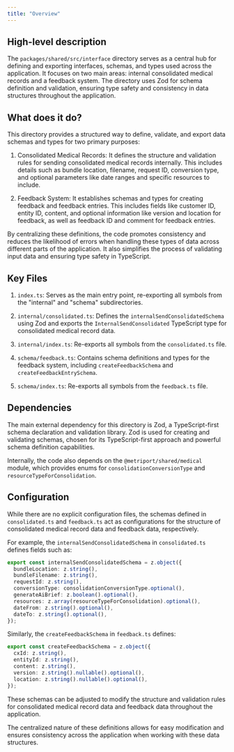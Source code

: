 ```yaml
---
title: "Overview"
---
```


## High-level description
The `packages/shared/src/interface` directory serves as a central hub for defining and exporting interfaces, schemas, and types used across the application. It focuses on two main areas: internal consolidated medical records and a feedback system. The directory uses Zod for schema definition and validation, ensuring type safety and consistency in data structures throughout the application.

## What does it do?
This directory provides a structured way to define, validate, and export data schemas and types for two primary purposes:

1. Consolidated Medical Records: It defines the structure and validation rules for sending consolidated medical records internally. This includes details such as bundle location, filename, request ID, conversion type, and optional parameters like date ranges and specific resources to include.

2. Feedback System: It establishes schemas and types for creating feedback and feedback entries. This includes fields like customer ID, entity ID, content, and optional information like version and location for feedback, as well as feedback ID and comment for feedback entries.

By centralizing these definitions, the code promotes consistency and reduces the likelihood of errors when handling these types of data across different parts of the application. It also simplifies the process of validating input data and ensuring type safety in TypeScript.

## Key Files

1. `index.ts`: Serves as the main entry point, re-exporting all symbols from the "internal" and "schema" subdirectories.

2. `internal/consolidated.ts`: Defines the `internalSendConsolidatedSchema` using Zod and exports the `InternalSendConsolidated` TypeScript type for consolidated medical record data.

3. `internal/index.ts`: Re-exports all symbols from the `consolidated.ts` file.

4. `schema/feedback.ts`: Contains schema definitions and types for the feedback system, including `createFeedbackSchema` and `createFeedbackEntrySchema`.

5. `schema/index.ts`: Re-exports all symbols from the `feedback.ts` file.

## Dependencies
The main external dependency for this directory is Zod, a TypeScript-first schema declaration and validation library. Zod is used for creating and validating schemas, chosen for its TypeScript-first approach and powerful schema definition capabilities.

Internally, the code also depends on the `@metriport/shared/medical` module, which provides enums for `consolidationConversionType` and `resourceTypeForConsolidation`.

## Configuration
While there are no explicit configuration files, the schemas defined in `consolidated.ts` and `feedback.ts` act as configurations for the structure of consolidated medical record data and feedback data, respectively. 

For example, the `internalSendConsolidatedSchema` in `consolidated.ts` defines fields such as:

```typescript
export const internalSendConsolidatedSchema = z.object({
  bundleLocation: z.string(),
  bundleFilename: z.string(),
  requestId: z.string(),
  conversionType: consolidationConversionType.optional(),
  generateAiBrief: z.boolean().optional(),
  resources: z.array(resourceTypeForConsolidation).optional(),
  dateFrom: z.string().optional(),
  dateTo: z.string().optional(),
});
```

Similarly, the `createFeedbackSchema` in `feedback.ts` defines:

```typescript
export const createFeedbackSchema = z.object({
  cxId: z.string(),
  entityId: z.string(),
  content: z.string(),
  version: z.string().nullable().optional(),
  location: z.string().nullable().optional(),
});
```

These schemas can be adjusted to modify the structure and validation rules for consolidated medical record data and feedback data throughout the application.

The centralized nature of these definitions allows for easy modification and ensures consistency across the application when working with these data structures.